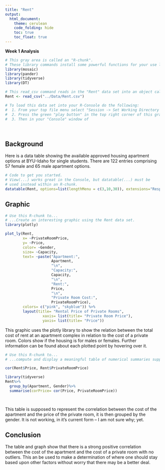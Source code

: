 ---
title: "Rent"
output: 
  html_document:
    theme: cerulean
    code_folding: hide
    toc: true
    toc_float: true
---

<!-- Welcome to the first Analysis for Math 325! 
The goal of this first assignment is to have you produce a graphical summary and a numerical summary of the "Rent" data set. The fun part is that you get to decide what type of graph and what type of numerical summary to create! You will need to read through the "green text" instructions of this document to find the places where you are supposed to enter R-code in order to complete the assignment. -->


**Week 1 Analysis**

```{r, message=FALSE, warning=FALSE}
# This gray area is called an "R-chunk". 
# These library commands install some powerful functions for your use later on.
library(mosaic)
library(pander)
library(tidyverse)
library(DT) 

# This read_csv command reads in the "Rent" data set into an object called "Rent"
Rent <- read_csv("../Data/Rent.csv")

# To load this data set into your R-Console do the following:
#  1. From your top file menu select "Session -> Set Working Directory -> To Source File Location"
#  2. Press the green "play button" in the top right corner of this gray box (which is called an "R-chunk").
#  3. Then in your "Console" window of 
```

<br />

## Background

Here is a data table showing the available approved housing apartment options at BYU-Idaho for single students. There are 122 entries comprising 57 female and 65 male apartment options.

```{r, warning=FALSE}
# Code to get you started. 
# View(...) works great in the Console, but datatable(...) must be
# used instead within an R-chunk.
datatable(Rent, options=list(lengthMenu = c(3,10,30)), extensions="Responsive")
```


## Graphic

<!-- Present an interesting graphic using the Rent data set. Do not create the same graphics that are shown in the [Good Example Analysis](./Analyses/StudentHousing.html), but you can certainly use those graphics as a guide to inspire you on what to do yourself. -->


```{r}
# Use this R-chunk to...
# ...Create an interesting graphic using the Rent data set.
library(plotly)

plot_ly(Rent,
        x= ~PrivateRoomPrice,
        y= ~Price,
        color= ~Gender,
        size= ~Capacity,
        text= ~paste("Apartment:",
                     Apartment,
                     "\n",
                     "Capacity:",
                     Capacity,
                     "\n",
                     "Rent:",
                     Price,
                     "\n",
                     "Private Room Cost:",
                     PrivateRoomPrice),
        colors= c("pink", "skyblue")) %>%
        layout(title= "Rental Price of Private Rooms",
                 xaxis= list(title= "Private Room Price"),
                 yaxis= list(title= "Price"))

```


<!-- Write a few statements here that explain your graphic and what it shows. -->

This graphic uses the plotly library to show the relation between the total cost of rent at an apartment complex in relation to the cost of a private room. Colors show if the housing is for males or females. Further information can be found about each plotted point by hovering over it.

```{r}
# Use this R-chunk to...
# ...compute and display a meaningful table of numerical summaries supporting your above graphic.

cor(Rent$Price, Rent$PrivateRoomPrice)

library(tidyverse)
Rent%>%
  group_by(Apartment, Gender)%>%
  summarise(corPrice= cor(Price, PrivateRoomPrice))

  

```

<!-- Write a few statements here that introduce your table of numerical summaries and what they show. -->

This table is supposed to represent the correlation between the cost of the apartment and the price of the private room, it is then grouped by the gender. It is not working, in it's current form -- I am not sure why; yet.


## Conclusion

The table and graph show that there is a strong positive correlation between the cost of the apartment and the cost of a private room with no outliers. This an be used to make a determination of where one should stay based upon other factors without worry that there may be a better deal. 



